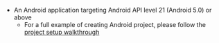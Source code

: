 * An Android application targeting Android API level 21 (Android 5.0) or above
    * For a full example of creating Android project, please follow the [project setup walkthrough](/lib-v1/project-setup/create-application)
